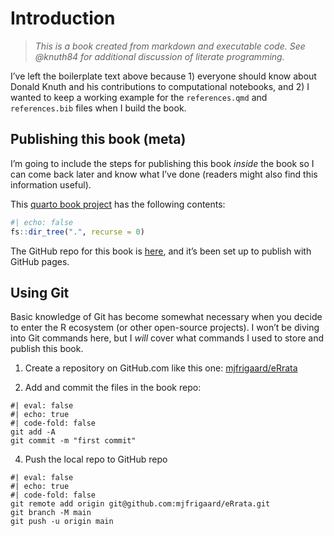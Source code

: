 # Introduction {.unnumbered}

> *This is a book created from markdown and executable code. See @knuth84 for additional discussion of literate programming.*

I've left the boilerplate text above because 1) everyone should know about Donald Knuth and his contributions to computational notebooks, and 2) I wanted to keep a working example for the `references.qmd` and `references.bib` files when I build the book.

## Publishing this book (meta)

I'm going to include the steps for publishing this book *inside* the book so I can come back later and know what I've done (readers might also find this information useful). 

This [quarto book project](https://quarto.org/docs/books/) has the following contents: 

```r
#| echo: false
fs::dir_tree(".", recurse = 0)
```

The GitHub repo for this book is [here](https://github.com/mjfrigaard/eRrata), and it's been set up to publish with GitHub pages.

## Using Git 

Basic knowledge of Git has become somewhat necessary when you decide to enter the R ecosystem (or other open-source projects). I won't be diving into Git commands here, but I *will* cover what commands I used to store and publish this book. 

1. Create a repository on GitHub.com like this one: [mjfrigaard/eRrata](https://github.com/mjfrigaard/eRrata) 

2. Add and commit the files in the book repo: 

```verbatim
#| eval: false
#| echo: true
#| code-fold: false
git add -A
git commit -m "first commit"
```

4. Push the local repo to GitHub repo

```verbatim
#| eval: false
#| echo: true
#| code-fold: false
git remote add origin git@github.com:mjfrigaard/eRrata.git
git branch -M main
git push -u origin main
```



